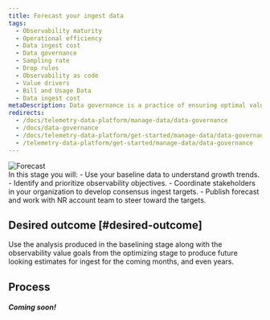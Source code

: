```yaml
---
title: Forecast your ingest data
tags:
  - Observability maturity
  - Operational efficiency
  - Data ingest cost
  - Data governance
  - Sampling rate
  - Drop rules
  - Observability as code
  - Value drivers
  - Bill and Usage Data
  - Data ingest cost
metaDescription: Data governance is a practice of ensuring optimal value for telemetry data collected by an organization particularly a complex organization with numerous business units and working groups.
redirects:
  - /docs/telemetry-data-platform/manage-data/data-governance
  - /docs/data-governance
  - /docs/telemetry-data-platform/get-started/manage-data/data-governance
  - /telemetry-data-platform/get-started/manage-data/data-governance
---
```



<div><img src={forecasticon} alt="Forecast" style={{ height: '76px', width: '100px', verticalAlign: 'middle', horizontalAlign: 'right'}} /></div>
In this stage you will:
- Use your baseline data to understand growth trends.
- Identify and prioritize observability objectives.
- Coordinate stakeholders in your organization to develop consensus ingest targets.
- Publish forecast and work with NR account team to steer toward the targets.

## Desired outcome [#desired-outcome]
Use the analysis produced in the baselining stage along with the observability value goals from the optimizing stage to produce future looking estimates for ingest for the coming months, and even years.
## Process

<font><h4><i>Coming soon!</i></h4></font>